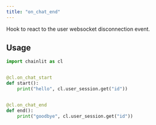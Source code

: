 ```yaml
---
title: "on_chat_end"
---
```


Hook to react to the user websocket disconnection event.

## Usage

```python
import chainlit as cl


@cl.on_chat_start
def start():
    print("hello", cl.user_session.get("id"))


@cl.on_chat_end
def end():
    print("goodbye", cl.user_session.get("id"))

```
